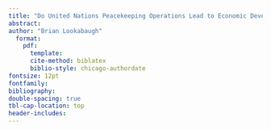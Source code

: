 ```yaml
---
title: "Do United Nations Peacekeeping Operations Lead to Economic Development?"
abstract: 
author: "Brian Lookabaugh"
  format:
    pdf:
      template:
      cite-method: biblatex
      biblio-style: chicago-authordate
fontsize: 12pt
fontfamily: 
bibliography: 
double-spacing: true
tbl-cap-location: top
header-includes:
---
```

